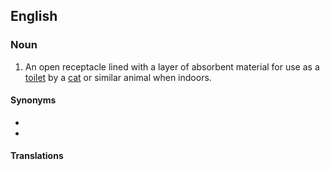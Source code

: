 ==English==

===Noun===
{{en-noun|head=[[litter]] [[tray]]}}

# An open receptacle lined with a layer of absorbent material for use as a [[toilet]] by a [[cat]] or similar animal when indoors.

====Synonyms====
* {{l|ga|cat box}}
* {{l|ga|litter box}}

====Translations====
{{trans-see|litter box}}